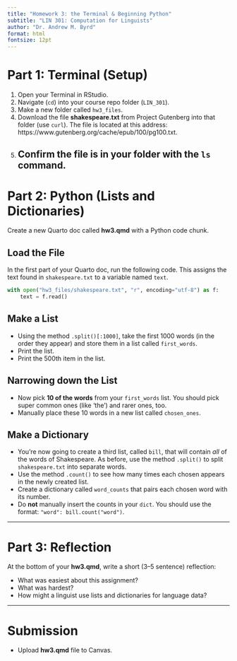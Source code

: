 ```yaml
---
title: "Homework 3: the Terminal & Beginning Python"
subtitle: "LIN 301: Computation for Linguists"
author: "Dr. Andrew M. Byrd"
format: html
fontsize: 12pt
---
```


# Part 1: Terminal (Setup)

1. Open your Terminal in RStudio.  
2. Navigate (`cd`) into your course repo folder (`LIN_301`).  
3. Make a new folder called `hw3_files`.
4. Download the file **shakespeare.txt** from Project Gutenberg into that folder (use `curl`). The file is located at this address: https://www.gutenberg.org/cache/epub/100/pg100.txt.  
5. Confirm the file is in your folder with the `ls` command.
---

# Part 2: Python (Lists and Dictionaries)

Create a new Quarto doc called **hw3.qmd** with a Python code chunk.  

## Load the File

In the first part of your Quarto doc, run the following code. This assigns the text found in `shakespeare.txt` to a variable named `text`.

``` python
with open("hw3_files/shakespeare.txt", "r", encoding="utf-8") as f:
    text = f.read()
```

## Make a List

- Using the method `.split()[:1000]`, take the first 1000 words (in the order they appear) and store them in a list called `first_words`.  
- Print the list.
- Print the 500th item in the list.

## Narrowing down the List

- Now pick **10 of the words** from your `first_words` list. You should pick super common ones (like 'the') and rarer ones, too.
- Manually place these 10 words in a new list called `chosen_ones`.

## Make a Dictionary

- You're now going to create a third list, called `bill`, that will contain *all* of the words of Shakespeare. As before, use the method `.split()` to split `shakespeare.txt` into separate words.
- Use the method `.count()` to see how many times each chosen appears in the newly created list.  
- Create a dictionary called `word_counts` that pairs each chosen word with its number. 
- Do **not** manually insert the counts in your `dict`. You should use the format: `"word": bill.count("word")`.

---

# Part 3: Reflection

At the bottom of your **hw3.qmd**, write a short (3–5 sentence) reflection:

- What was easiest about this assignment?  
- What was hardest?  
- How might a linguist use lists and dictionaries for language data?  

---

# Submission

- Upload **hw3.qmd** file to Canvas.  
